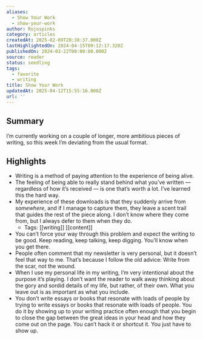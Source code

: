 ```yaml
---
aliases:
  - Show Your Work
  - show-your-work
author: Rojospinks
category: articles
createdAt: 2025-02-09T20:38:37.000Z
lastHighlightedOn: 2024-04-15T09:12:17.320Z
publishedOn: 2024-03-22T00:00:00.000Z
source: reader
status: seedling
tags:
  - favorite
  - writing
title: Show Your Work
updatedAt: 2025-04-12T15:55:16.000Z
url: ''
---
```

## Summary

I’m currently working on a couple of longer, more ambitious pieces of writing, so this week I’m deviating from the usual format.

## Highlights

- Writing is a method of paying attention to the experience of being alive.
- The feeling of being able to really stand behind what you’ve written — regardless of how it’s received — is one that’s worth a lot. I’ve learned this the hard way.
- My experience of these downloads is that they suddenly arrive from _somewhere_, and if I manage to capture them, they leave a scent trail that guides the rest of the piece along. I don’t know where they come from, but I always defer to them when they do.
    - Tags: [[writing]] [[content]]
- You can’t force your way through this problem and expect the writing to be good. Keep reading, keep talking, keep digging. You’ll know when you get there.
- People often comment that my newsletter is very personal, but it doesn’t feel that way to me. That’s because I follow the old advice: Write from the scar, not the wound.
- When I use my personal life in my writing, I’m very intentional about the purpose it’s playing. I don’t want the reader to walk away thinking about the gory and sordid details of my life, but rather, of their own. What you leave out is as important as what you include.
- You don’t write essays or books that resonate with loads of people by trying to write essays or books that resonate with loads of people. You do it by showing up to your writing practice often enough that you begin to close the gap between the great ideas in your head and how they come out on the page. You can’t hack it or shortcut it. You just have to show up.
